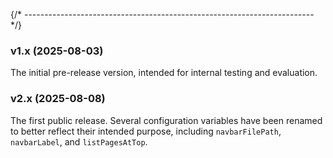 
{/* ------------------------------------------------------------------------ */}

### v1.x (2025-08-03)

The initial pre-release version, intended for internal testing and evaluation.

### v2.x (2025-08-08)

The first public release. Several configuration variables have been renamed to better reflect their intended purpose, including `navbarFilePath`, `navbarLabel`, and `listPagesAtTop`.
